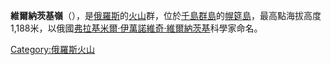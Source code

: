 {{coord|50.55|N|155.97|E|display=title|type:mountain}}

'''維爾納茨基嶺'''（{{lang-ru|Хребет Вернадского}}），是[[俄羅斯|俄羅斯]]的[[火山|火山]]群，位於[[千島群島|千島群島]]的[[幌筵島|幌筵島]]，最高點海拔高度1,188米，以俄國[[弗拉基米爾·伊萬諾維奇·維爾納茨基|弗拉基米爾·伊萬諾維奇·維爾納茨基]]科學家命名。

{{Russia-geo-stub}}
[[Category:俄羅斯火山|Category:俄羅斯火山]]